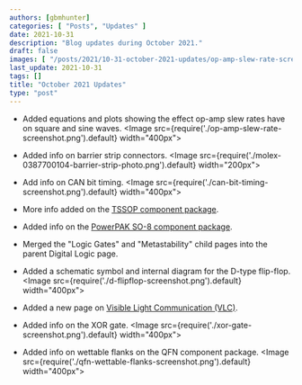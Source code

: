 ```yaml
---
authors: [gbmhunter]
categories: [ "Posts", "Updates" ]
date: 2021-10-31
description: "Blog updates during October 2021."
draft: false
images: [ "/posts/2021/10-31-october-2021-updates/op-amp-slew-rate-screenshot.png" ]
last_update: 2021-10-31
tags: []
title: "October 2021 Updates"
type: "post"
---
```


* Added equations and plots showing the effect op-amp slew rates have on square and sine waves.
    <Image src={require('./op-amp-slew-rate-screenshot.png').default} width="400px"></Image>

* Added info on barrier strip connectors.
    <Image src={require('./molex-0387700104-barrier-strip-photo.png').default} width="200px"></Image>

* Add info on CAN bit timing.
    <Image src={require('./can-bit-timing-screenshot.png').default} width="400px"></Image>

* More info added on the [TSSOP component package](/pcb-design/component-packages/tssop-component-package/).

* Added info on the [PowerPAK SO-8 component package](/pcb-design/component-packages/powerpak-so8-component-package/).

* Merged the "Logic Gates" and "Metastability" child pages into the parent Digital Logic page.

* Added a schematic symbol and internal diagram for the D-type flip-flop.
    <Image src={require('./d-flipflop-screenshot.png').default} width="400px"></Image>

* Added a new page on [Visible Light Communication (VLC)](/electronics/communication-protocols/visable-light-communication-vlc/).

* Added info on the XOR gate.
    <Image src={require('./xor-gate-screenshot.png').default} width="400px"></Image>

* Added info on wettable flanks on the QFN component package.
    <Image src={require('./qfn-wettable-flanks-screenshot.png').default} width="400px"></Image>
